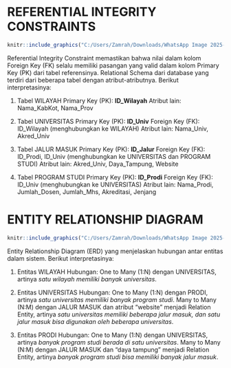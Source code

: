 # REFERENTIAL INTEGRITY CONSTRAINTS

```{r}
knitr::include_graphics("C:/Users/Zamrah/Downloads/WhatsApp Image 2025-02-17 at 17.50.36_bee3ac8e.jpg")
```

Referential Integrity Constraint memastikan bahwa nilai dalam kolom Foreign Key (FK) selalu memiliki pasangan yang valid dalam kolom Primary Key (PK) dari tabel referensinya. Relational Schema dari database yang terdiri dari beberapa tabel dengan atribut-atributnya. Berikut interpretasinya:

1.  Tabel WILAYAH 
Primary Key (PK): **ID_Wilayah** 
Atribut lain: Nama_KabKot, Nama_Prov

2.  Tabel UNIVERSITAS 
Primary Key (PK): **ID_Univ** 
Foreign Key (FK): ID_Wilayah (menghubungkan ke WILAYAH) 
Atribut lain: Nama_Univ, Akred_Univ

3.  Tabel JALUR MASUK 
Primary Key (PK): **ID_Jalur** 
Foreign Key (FK): ID_Prodi, ID_Univ (menghubungkan ke UNIVERSITAS dan PROGRAM STUDI)
Atribut lain: Akred_Univ, Daya_Tampung, Website

4.  Tabel PROGRAM STUDI 
Primary Key (PK): **ID_Prodi** 
Foreign Key (FK): ID_Univ (menghubungkan ke UNIVERSITAS)
Atribut lain: Nama_Prodi, Jumlah_Dosen, Jumlah_Mhs, Akreditasi, Jenjang

# ENTITY RELATIONSHIP DIAGRAM

```{r}
knitr::include_graphics("C:/Users/Zamrah/Downloads/WhatsApp Image 2025-02-17 at 20.31.24_1db8d128.jpg")
```
Entity Relationship Diagram (ERD) yang menjelaskan hubungan antar entitas dalam sistem. Berikut interpretasinya:

1. Entitas WILAYAH
Hubungan: One to Many (1:N) dengan UNIVERSITAS, artinya *satu wilayah memiliki banyak universitas*.


2. Entitas UNIVERSITAS
Hubungan:
One to Many (1:N) dengan PRODI, artinya *satu universitas memiliki banyak program studi*.
Many to Many (N:M) dengan JALUR MASUK dan atribut "website" menjadi Relation Entity, artinya *satu universitas memiliki beberapa jalur masuk, dan satu jalur masuk bisa digunakan oleh beberapa universitas*.

3. Entitas PRODI
Hubungan:
One to Many (1:N) dengan UNIVERSITAS, artinya *banyak program studi berada di satu universitas*.
Many to Many (N:M) dengan JALUR MASUK dan "daya tampung" menjadi Relation Entity, artinya *banyak program studi bisa memiliki banyak jalur masuk*.

